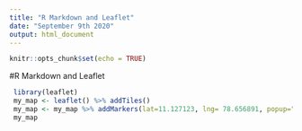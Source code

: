 ```yaml
---
title: "R Markdown and Leaflet"
date: "September 9th 2020"
output: html_document
---
```


```r
knitr::opts_chunk$set(echo = TRUE)
```
#R Markdown and Leaflet
```r
 library(leaflet)
 my_map <- leaflet() %>% addTiles() 
 my_map <- my_map %>% addMarkers(lat=11.127123, lng= 78.656891, popup="State")
 my_map
 ```
 